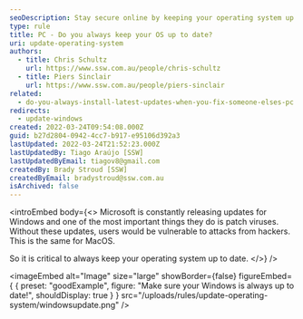 ```yaml
---
seoDescription: Stay secure online by keeping your operating system up to date with regular Windows and MacOS updates.
type: rule
title: PC - Do you always keep your OS up to date?
uri: update-operating-system
authors:
  - title: Chris Schultz
    url: https://www.ssw.com.au/people/chris-schultz
  - title: Piers Sinclair
    url: https://www.ssw.com.au/people/piers-sinclair
related:
  - do-you-always-install-latest-updates-when-you-fix-someone-elses-pc
redirects:
  - update-windows
created: 2022-03-24T09:54:08.000Z
guid: b27d2804-0942-4cc7-b917-e95106d392a3
lastUpdated: 2022-03-24T21:52:23.000Z
lastUpdatedBy: Tiago Araújo [SSW]
lastUpdatedByEmail: tiagov8@gmail.com
createdBy: Brady Stroud [SSW]
createdByEmail: bradystroud@ssw.com.au
isArchived: false
---
```


<introEmbed
  body={<>
Microsoft is constantly releasing updates for Windows and one of the most important things they do is patch viruses. Without these updates, users would be vulnerable to attacks from hackers. This is the same for MacOS.

So it is critical to always keep your operating system up to date.
  </>}
/>

<imageEmbed
  alt="Image"
  size="large"
  showBorder={false}
  figureEmbed={ {
    preset: "goodExample",
    figure: "Make sure your Windows is always up to date!",
    shouldDisplay: true
  } }
  src="/uploads/rules/update-operating-system/windowsupdate.png"
/>
